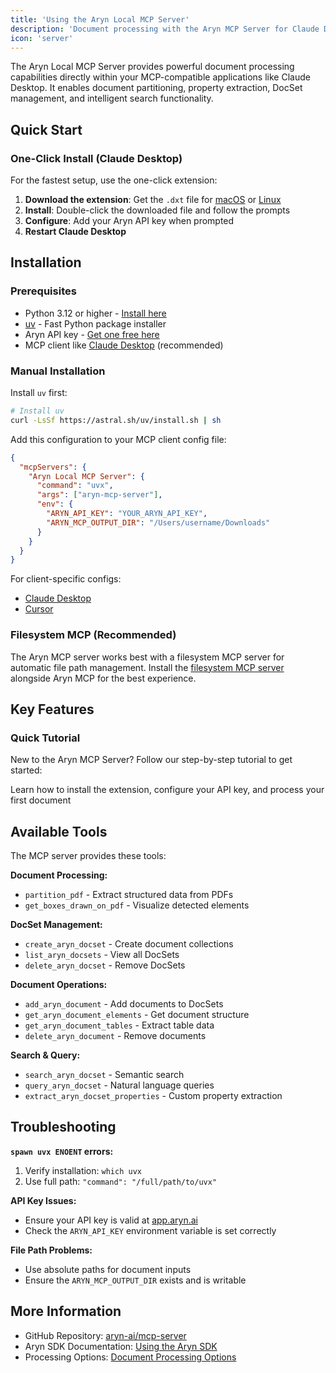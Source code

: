 ```yaml
---
title: 'Using the Aryn Local MCP Server'
description: 'Document processing with the Aryn MCP Server for Claude Desktop and other MCP clients'
icon: 'server'
---
```


The Aryn Local MCP Server provides powerful document processing capabilities directly within your MCP-compatible applications like Claude Desktop. It enables document partitioning, property extraction, DocSet management, and intelligent search functionality.

## Quick Start

### One-Click Install (Claude Desktop)

For the fastest setup, use the one-click extension:

1. **Download the extension**: Get the `.dxt` file for [macOS](https://github.com/aryn-ai/mcp-server/releases/latest/download/mcp-server-macos-latest.dxt) or [Linux](https://github.com/aryn-ai/mcp-server/releases/latest/download/mcp-server-ubuntu-latest.dxt)
2. **Install**: Double-click the downloaded file and follow the prompts
3. **Configure**: Add your Aryn API key when prompted
4. **Restart Claude Desktop**

## Installation

### Prerequisites

- Python 3.12 or higher - [Install here](https://www.python.org/downloads/)
- [uv](https://github.com/astral-sh/uv) - Fast Python package installer
- Aryn API key - [Get one free here](https://app.aryn.ai/sign-in)
- MCP client like [Claude Desktop](https://claude.ai/download) (recommended)

### Manual Installation

Install `uv` first:
```bash
# Install uv
curl -LsSf https://astral.sh/uv/install.sh | sh
```

Add this configuration to your MCP client config file:

```json
{
  "mcpServers": {
    "Aryn Local MCP Server": {
      "command": "uvx",
      "args": ["aryn-mcp-server"],
      "env": {
        "ARYN_API_KEY": "YOUR_ARYN_API_KEY",
        "ARYN_MCP_OUTPUT_DIR": "/Users/username/Downloads"
      }
    }
  }
}
```

For client-specific configs:
- [Claude Desktop](https://docs.anthropic.com/en/docs/claude-code/mcp#use-mcp-prompts-as-slash-commands)
- [Cursor](https://docs.cursor.com/en/context/mcp)

### Filesystem MCP (Recommended)

The Aryn MCP server works best with a filesystem MCP server for automatic file path management. Install the [filesystem MCP server](https://github.com/modelcontextprotocol/servers/tree/main/src/filesystem) alongside Aryn MCP for the best experience.

## Key Features

### Quick Tutorial

New to the Aryn MCP Server? Follow our step-by-step tutorial to get started:

<Card title="Getting Started Tutorial" icon="play" href="/mcp-server/tutorial">
  Learn how to install the extension, configure your API key, and process your first document
</Card>

## Available Tools

The MCP server provides these tools:

**Document Processing:**
- `partition_pdf` - Extract structured data from PDFs
- `get_boxes_drawn_on_pdf` - Visualize detected elements

**DocSet Management:**
- `create_aryn_docset` - Create document collections
- `list_aryn_docsets` - View all DocSets
- `delete_aryn_docset` - Remove DocSets

**Document Operations:**
- `add_aryn_document` - Add documents to DocSets
- `get_aryn_document_elements` - Get document structure
- `get_aryn_document_tables` - Extract table data
- `delete_aryn_document` - Remove documents

**Search & Query:**
- `search_aryn_docset` - Semantic search
- `query_aryn_docset` - Natural language queries
- `extract_aryn_docset_properties` - Custom property extraction

## Troubleshooting

**`spawn uvx ENOENT` errors:**
1. Verify installation: `which uvx`
2. Use full path: `"command": "/full/path/to/uvx"`

**API Key Issues:**
- Ensure your API key is valid at [app.aryn.ai](https://app.aryn.ai/)
- Check the `ARYN_API_KEY` environment variable is set correctly

**File Path Problems:**
- Use absolute paths for document inputs
- Ensure the `ARYN_MCP_OUTPUT_DIR` exists and is writable

## More Information

- GitHub Repository: [aryn-ai/mcp-server](https://github.com/aryn-ai/mcp-server)
- Aryn SDK Documentation: [Using the Aryn SDK](../docparse/aryn_sdk)
- Processing Options: [Document Processing Options](../docparse/processing_options)